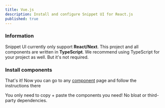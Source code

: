 ```yaml
---
title: Vue.js
description: Install and configure Snippet UI for React.js
published: true
---
```



<Steps>

### Information

Snippet UI currently only support **React/Next**. This project and all components are written in **TypeScript**. We recommend using TypeScript for your project as well. But it's not required.

### Install components

That's it! Now you can go to any [component](/components) page and follow the instructions there

You only need to copy + paste the components you need! No bloat or third-party dependencies.
</Steps>